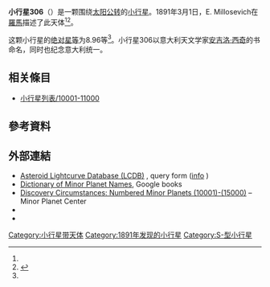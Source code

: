 {{Infobox planet
 | minorplanet     = yes
 | name            = 306 Unitas
 | background      = #D6D6D6
 | image = 
 | image_size      = 
 | caption         =
 | discovery_ref   =  <ref name="MPC-object" />
 | discoverer      = [[E._Millosevich|E. Millosevich]]
 | discovery_site  = [[羅馬|羅馬]]
 | discovered      = 1891年3月1日
 | mpc_name        = 306 Unitas
 | alt_names       = 306 Unitas
 | pronounced      = 
 | named_after     = <ref name="MPC-object" />
 | mp_category     = [[主帶小行星|主帶小行星]] <ref name="MPC-object" /><ref name="jpldata" />
 | orbit_ref       = <ref name="a">[http://ssd.jpl.nasa.gov/sbdb.cgi?sstr=306 306] {{Wayback|url=http://ssd.jpl.nasa.gov/sbdb.cgi?sstr=306 |date=20200804062059 }}，小行星數據庫瀏覽器（JPL Small-Body Database Browser）－[[美国国家航空航天局|美国国家航空航天局]]喷气推进实验室</ref>
 | epoch           = 2018-03-23.0（[[儒略日|JD]] 2458200.5）
 | uncertainty     = 0
 | observation_arc = 
 | aphelion = {{convert|2.715|AU|km|3|abbr=on|lk=out}}
 | perihelion      = {{convert|2.0012260|AU|km|3|abbr=on}}
 | semimajor       = 2.3580408
 | eccentricity    = 0.1513183
 | period          = 3.62[[儒略年|yr]]
 | mean_anomaly    = 252.51063[[度|°]]
 | mean_motion     = {{Deg2DMS|0.27219300|sup=ms}} / day
 | inclination     = 7.27713
 | asc_node        = 141.90441°
 | arg_peri        = 167.85391
 | mean_diameter   = 
 | rotation        = 
 | albedo          =
 | spectral_type   =
 | abs_magnitude   = 8.96<ref name="jpldata" />
}}
'''小行星306'''（{{lang-en|306 Unitas}}）是一颗围绕[[太阳|太阳]][[公转|公转]]的[[小行星|小行星]]。1891年3月1日，E. Millosevich在[[羅馬|羅馬]]描述了此天体<ref name="a" /><ref>{{cite news|title=小行星列表|url=http://cfa-www.harvard.edu/iau/lists/NumberedMPs.txt|accessdate=2018-10-19|newspaper=哈佛大学|archive-date=2008-05-17|archive-url=https://web.archive.org/web/20080517010638/http://cfa-www.harvard.edu/iau/lists/NumberedMPs.txt|dead-url=no}}</ref>。

这颗小行星的[[绝对星等|绝对星等]]为8.96等<ref name="a" />。小行星306以意大利天文学家[[安吉洛·西奇|安吉洛·西奇]]的书命名，同时也纪念意大利统一。


== 相关條目 ==
*[[小行星列表/10001-11000|小行星列表/10001-11000]]

== 參考資料 ==
{{reflist|refs=

<ref name="jpldata">{{cite web
 |type         = 2018-01-26 last obs.
 |title        = JPL Small-Body Database Browser:306 Unitas-306 Unitas
 |url          = https://ssd.jpl.nasa.gov/sbdb.cgi?sstr=306
 |publisher    = [[Jet_Propulsion_Laboratory|Jet Propulsion Laboratory]]
 |accessdate   = 28 March 2018
 |archive-date = 2020-08-04
 |archive-url  = https://web.archive.org/web/20200804062059/https://ssd.jpl.nasa.gov/sbdb.cgi?sstr=306
 |dead-url     = no
}}</ref>

<ref name="MPC-object">{{cite web
  |title      = 306 Unitas
  |work      = Minor Planet Center
  |url      = https://www.minorplanetcenter.net/db_search/show_object?object_id=306
  |accessdate      = 28 March 2018
  |archive-date      = 2016-03-04
  |archive-url      = https://web.archive.org/web/20160304102447/http://www.minorplanetcenter.net/db_search/show_object?object_id=306
  |dead-url      = no
  }}</ref>

}}

==  外部連結 ==
* [http://www.minorplanet.info/PHP/lcdbsummaryquery.php Asteroid Lightcurve Database (LCDB)] {{Wayback|url=http://www.minorplanet.info/PHP/lcdbsummaryquery.php |date=20171210173955 }}, query form ([http://www.minorplanet.info/lightcurvedatabase.html info] {{Wayback|url=http://www.minorplanet.info/lightcurvedatabase.html |date=20171216050541 }})
* [https://books.google.com/books?id=aeAg1X7afOoC&pg Dictionary of Minor Planet Names], Google books
* [http://www.minorplanetcenter.net/iau/lists/NumberedMPs010001.html Discovery Circumstances: Numbered Minor Planets (10001)-(15000)] {{Wayback|url=http://www.minorplanetcenter.net/iau/lists/NumberedMPs010001.html |date=20180612162317 }} – Minor Planet Center
* {{AstDys|306}}
* {{JPL small body}}

{{Minor Planet Number|[[小行星305|小行星305]]|[[小行星307|小行星307]]}}
{{小天体}}

[[Category:小行星带天体|Category:小行星带天体]]
[[Category:1891年发现的小行星|Category:1891年发现的小行星]]
[[Category:S-型小行星|Category:S-型小行星]]